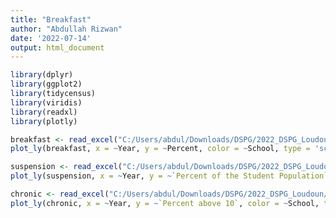 ```yaml
---
title: "Breakfast"
author: "Abdullah Rizwan"
date: '2022-07-14'
output: html_document
---
```


```r
library(dplyr)
library(ggplot2)
library(tidycensus)
library(viridis)
library(readxl)
library(plotly)
```

```r
breakfast <- read_excel("C:/Users/abdul/Downloads/DSPG/2022_DSPG_Loudoun/shinyapp/data/Breakfast.xlsx",skip=0,col_names=TRUE)
plot_ly(breakfast, x = ~Year, y = ~Percent, color = ~School, type = 'scatter', mode = 'bars', hoverinfo = "text", text = ~paste("School:", School, "<br>", "Percentage: ", Percent, "%"))%>% layout(title = "Breakfast", xaxis = list(title = ""), yaxis = list(title="Percentage"))
```

```r
suspension <- read_excel("C:/Users/abdul/Downloads/DSPG/2022_DSPG_Loudoun/shinyapp/data/Suspensions.xlsx",skip=0,col_names=TRUE)
plot_ly(suspension, x = ~Year, y = ~`Percent of the Student Population`, color = ~Division, type = 'scatter', hoverinfo = "text", text = ~paste("School:", Division, "<br>", "Percentage: ", `Percent of the Student Population`, "%"))
```

```r
chronic <- read_excel("C:/Users/abdul/Downloads/DSPG/2022_DSPG_Loudoun/shinyapp/data/Chronic.xlsx",skip=0,col_names=TRUE)
plot_ly(chronic, x = ~Year, y = ~`Percent above 10`, color = ~School, type = 'scatter', mode = 'bars', hoverinfo = "text", text = ~paste("School:", School, "<br>", "Percentage: ", `Percent above 10`, "%"))
```

